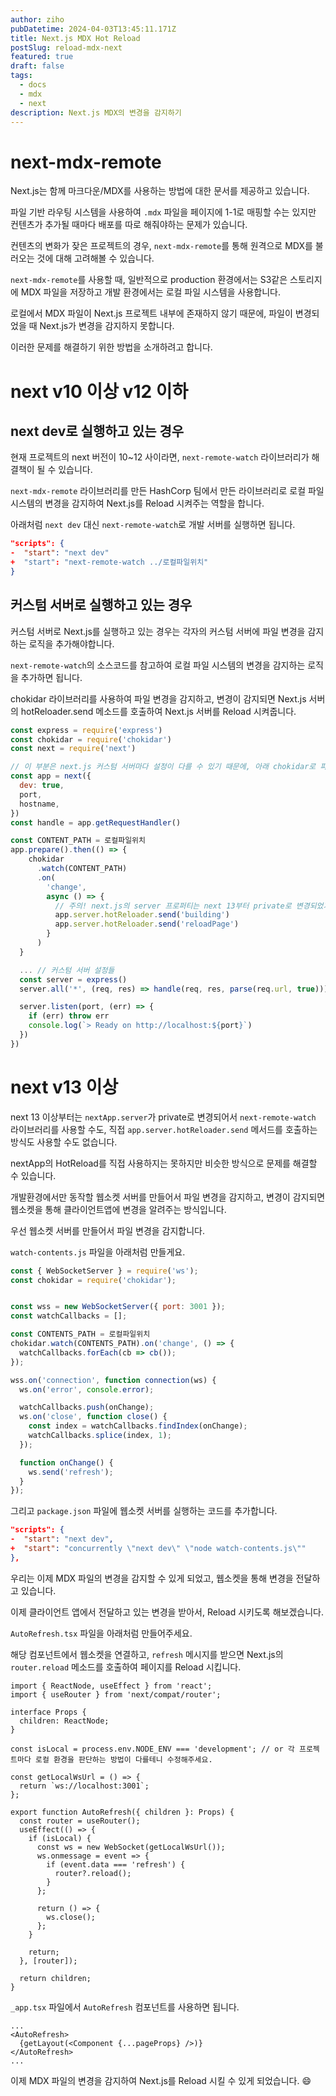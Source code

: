 ```yaml
---
author: ziho
pubDatetime: 2024-04-03T13:45:11.171Z
title: Next.js MDX Hot Reload
postSlug: reload-mdx-next
featured: true
draft: false
tags:
  - docs
  - mdx
  - next
description: Next.js MDX의 변경을 감지하기
---
```


# next-mdx-remote

Next.js는 함께 마크다운/MDX를 사용하는 방법에 대한 문서를 제공하고 있습니다.

파일 기반 라우팅 시스템을 사용하여 `.mdx` 파일을 페이지에 1-1로 매핑할 수는 있지만 컨텐츠가 추가될 때마다 배포를 따로 해줘야하는 문제가 있습니다.

컨텐츠의 변화가 잦은 프로젝트의 경우, `next-mdx-remote`를 통해 원격으로 MDX를 불러오는 것에 대해 고려해볼 수 있습니다.

`next-mdx-remote`를 사용할 때, 일반적으로 production 환경에서는 S3같은 스토리지에 MDX 파일을 저장하고 개발 환경에서는 로컬 파일 시스템을 사용합니다.

로컬에서 MDX 파일이 Next.js 프로젝트 내부에 존재하지 않기 때문에, 파일이 변경되었을 때 Next.js가 변경을 감지하지 못합니다.

이러한 문제를 해결하기 위한 방법을 소개하려고 합니다.

# next v10 이상 v12 이하

## next dev로 실행하고 있는 경우

현재 프로젝트의 next 버전이 10~12 사이라면, `next-remote-watch` 라이브러리가 해결책이 될 수 있습니다.

`next-mdx-remote` 라이브러리를 만든 HashCorp 팀에서 만든 라이브러리로 로컬 파일 시스템의 변경을 감지하여 Next.js를 Reload 시켜주는 역할을 합니다.

아래처럼 `next dev` 대신 `next-remote-watch`로 개발 서버를 실행하면 됩니다.

```json
"scripts": {
-  "start": "next dev"
+  "start": "next-remote-watch ../로컬파일위치"
}
```

## 커스텀 서버로 실행하고 있는 경우

커스텀 서버로 Next.js를 실행하고 있는 경우는 각자의 커스텀 서버에 파일 변경을 감지하는 로직을 추가해야합니다.

`next-remote-watch`의 소스코드를 참고하여 로컬 파일 시스템의 변경을 감지하는 로직을 추가하면 됩니다.

chokidar 라이브러리를 사용하여 파일 변경을 감지하고, 변경이 감지되면 Next.js 서버의 hotReloader.send 메소드를 호출하여 Next.js 서버를 Reload 시켜줍니다.

```js
const express = require('express')
const chokidar = require('chokidar')
const next = require('next')

// 이 부분은 next.js 커스텀 서버마다 설정이 다를 수 있기 때문에, 아래 chokidar로 파일 변경 감지하는 로직만 참고하시면 됩니다.
const app = next({
  dev: true,
  port,
  hostname,
})
const handle = app.getRequestHandler()

const CONTENT_PATH = 로컬파일위치
app.prepare().then(() => {
    chokidar
      .watch(CONTENT_PATH)
      .on(
        'change',
        async () => {
          // 주의! next.js의 server 프로퍼티는 next 13부터 private로 변경되었기 때문에, next 13 이상 버전에서는 이 방법을 사용할 수 없습니다.
          app.server.hotReloader.send('building')
          app.server.hotReloader.send('reloadPage')
        }
      )
  }

  ... // 커스텀 서버 설정들
  const server = express()
  server.all('*', (req, res) => handle(req, res, parse(req.url, true)))

  server.listen(port, (err) => {
    if (err) throw err
    console.log(`> Ready on http://localhost:${port}`)
  })
})
```

# next v13 이상

next 13 이상부터는 `nextApp.server`가 private로 변경되어서 `next-remote-watch` 라이브러리를 사용할 수도, 직접 `app.server.hotReloader.send` 메서드를 호출하는 방식도 사용할 수도 없습니다.

nextApp의 HotReload를 직접 사용하지는 못하지만 비슷한 방식으로 문제를 해결할 수 있습니다.

개발환경에서만 동작할 웹소켓 서버를 만들어서 파일 변경을 감지하고, 변경이 감지되면 웹소켓을 통해 클라이언트앱에 변경을 알려주는 방식입니다.

우선 웹소켓 서버를 만들어서 파일 변경을 감지합니다.

`watch-contents.js` 파일을 아래처럼 만들게요.

```js
const { WebSocketServer } = require('ws');
const chokidar = require('chokidar');


const wss = new WebSocketServer({ port: 3001 });
const watchCallbacks = [];

const CONTENTS_PATH = 로컬파일위치
chokidar.watch(CONTENTS_PATH).on('change', () => {
  watchCallbacks.forEach(cb => cb());
});

wss.on('connection', function connection(ws) {
  ws.on('error', console.error);

  watchCallbacks.push(onChange);
  ws.on('close', function close() {
    const index = watchCallbacks.findIndex(onChange);
    watchCallbacks.splice(index, 1);
  });

  function onChange() {
    ws.send('refresh');
  }
});
```

그리고 `package.json` 파일에 웹소켓 서버를 실행하는 코드를 추가합니다.

```json
"scripts": {
-  "start": "next dev",
+  "start": "concurrently \"next dev\" \"node watch-contents.js\""
},
```

우리는 이제 MDX 파일의 변경을 감지할 수 있게 되었고, 웹소켓을 통해 변경을 전달하고 있습니다.

이제 클라이언트 앱에서 전달하고 있는 변경을 받아서, Reload 시키도록 해보겠습니다.

`AutoRefresh.tsx` 파일을 아래처럼 만들어주세요.

해당 컴포넌트에서 웹소켓을 연결하고, `refresh` 메시지를 받으면 Next.js의 `router.reload` 메소드를 호출하여 페이지를 Reload 시킵니다.

```tsx
import { ReactNode, useEffect } from 'react';
import { useRouter } from 'next/compat/router';

interface Props {
  children: ReactNode;
}

const isLocal = process.env.NODE_ENV === 'development'; // or 각 프로젝트마다 로컬 환경을 판단하는 방법이 다를테니 수정해주세요.

const getLocalWsUrl = () => {
  return `ws://localhost:3001`;
};

export function AutoRefresh({ children }: Props) {
  const router = useRouter();
  useEffect(() => {
    if (isLocal) {
      const ws = new WebSocket(getLocalWsUrl());
      ws.onmessage = event => {
        if (event.data === 'refresh') {
          router?.reload();
        }
      };

      return () => {
        ws.close();
      };
    }

    return;
  }, [router]);

  return children;
}
```

`_app.tsx` 파일에서 `AutoRefresh` 컴포넌트를 사용하면 됩니다.

```tsx
...
<AutoRefresh>
  {getLayout(<Component {...pageProps} />)}
</AutoRefresh>
...
```

이제 MDX 파일의 변경을 감지하여 Next.js를 Reload 시킬 수 있게 되었습니다. 😄
